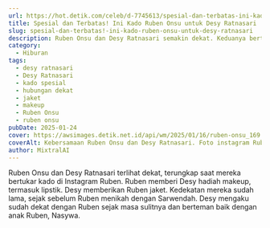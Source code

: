 ```yaml
---
url: https://hot.detik.com/celeb/d-7745613/spesial-dan-terbatas-ini-kado-ruben-onsu-untuk-desy-ratnasari
title: Spesial dan Terbatas! Ini Kado Ruben Onsu untuk Desy Ratnasari
slug: spesial-dan-terbatas!-ini-kado-ruben-onsu-untuk-desy-ratnasari
description: Ruben Onsu dan Desy Ratnasari semakin dekat. Keduanya bertukar kado spesial, menunjukkan kedekatan yang terjalin sejak lama. Apa kado yang mereka berikan?
category:
  - Hiburan
tags:
  - desy ratnasari
  - Desy Ratnasari
  - kado spesial
  - hubungan dekat
  - jaket
  - makeup
  - Ruben Onsu
  - ruben onsu
pubDate: 2025-01-24
cover: https://awsimages.detik.net.id/api/wm/2025/01/16/ruben-onsu_169.jpeg?wid=54&w=650&v=1&t=jpeg
coverAlt: Kebersamaan Ruben Onsu dan Desy Ratnasari. Foto instagram Ruben Onsu
author: MixtralAI
---
```

Ruben Onsu dan Desy Ratnasari terlihat dekat, terungkap saat mereka bertukar kado di Instagram Ruben. Ruben memberi Desy hadiah makeup, termasuk lipstik. Desy memberikan Ruben jaket. Kedekatan mereka sudah lama, sejak sebelum Ruben menikah dengan Sarwendah. Desy mengaku sudah dekat dengan Ruben sejak masa sulitnya dan berteman baik dengan anak Ruben, Nasywa.
